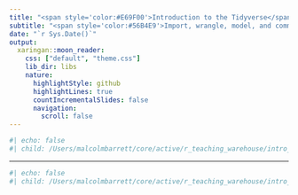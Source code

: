 ```yaml
---
title: "<span style='color:#E69F00'>Introduction to the Tidyverse</span>"
subtitle: "<span style='color:#56B4E9'>Import, wrangle, model, and communicate data</span> <br>"
date: "`r Sys.Date()`"
output:
  xaringan::moon_reader:
    css: ["default", "theme.css"]
    lib_dir: libs
    nature:
      highlightStyle: github
      highlightLines: true
      countIncrementalSlides: false
      navigation:
        scroll: false 
---
```


```r
#| echo: false
#| child: /Users/malcolmbarrett/core/active/r_teaching_warehouse/intro_tidyverse/tidyverse.md
```

---

```r
#| echo: false
#| child: /Users/malcolmbarrett/core/active/r_teaching_warehouse/intro_exercises/exercises.md
```
